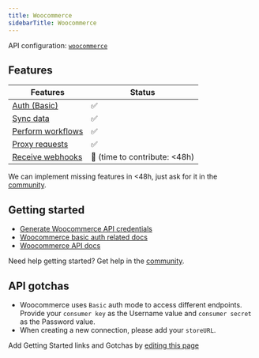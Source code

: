 ```yaml
---
title: Woocommerce
sidebarTitle: Woocommerce
---
```


API configuration: [`woocommerce`](https://nango.dev/providers.yaml)

## Features

| Features | Status |
| - | - |
| [Auth (Basic)](/guides/getting-started/authorize-an-api-from-your-app) | ✅ |
| [Sync data](/guides/getting-started/read-from-an-api) | ✅ |
| [Perform workflows](/guides/getting-started/write-to-an-api) | ✅ |
| [Proxy requests](/guides/proxy-requests-to-an-api) | ✅ |
| [Receive webhooks](/guides/receive-webhooks-from-an-api) | 🚫 (time to contribute: &lt;48h) |

<Tip>We can implement missing features in &lt;48h, just ask for it in the [community](https://nango.dev/slack).</Tip>

## Getting started

-   [Generate Woocommerce API credentials](https://woocommerce.github.io/woocommerce-rest-api-docs/#rest-api-keys)
-   [Woocommerce basic auth related docs](https://woocommerce.github.io/woocommerce-rest-api-docs/#authentication-over-https)
-   [Woocommerce API docs](https://woocommerce.github.io/woocommerce-rest-api-docs)

<Tip>Need help getting started? Get help in the [community](https://nango.dev/slack).</Tip>

## API gotchas

- Woocommerce uses `Basic` auth mode to access different endpoints. Provide your `consumer key` as the Username value and `consumer secret` as the Password value.
- When creating a new connection, please add your `storeURL`.

<Note>Add Getting Started links and Gotchas by [editing this page](https://github.com/nangohq/nango/tree/master/docs-v2/integrations/all/woocommerce.mdx)</Note>